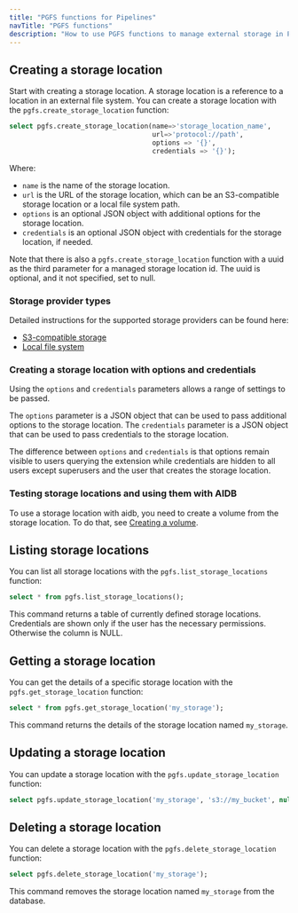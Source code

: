 ```yaml
---
title: "PGFS functions for Pipelines"
navTitle: "PGFS functions"
description: "How to use PGFS functions to manage external storage in Pipelines."
---
```


## Creating a storage location

Start with creating a storage location. A storage location is a reference to a location in an external file system. You can create a storage location with the `pgfs.create_storage_location` function:

```sql
select pgfs.create_storage_location(name=>'storage_location_name',
                                    url=>'protocol://path', 
                                    options => '{}', 
                                    credentials => '{}');
```

Where:

- `name` is the name of the storage location.
- `url` is the URL of the storage location, which can be an S3-compatible
    storage location or a local file system path.
- `options` is an optional JSON object with additional options for the storage location.
- `credentials` is an optional JSON object with credentials for the storage location, if needed.

Note that there is also a `pgfs.create_storage_location` function with a uuid as the third parameter for a managed storage location id. The uuid is optional, and it not specified, set to null.

### Storage provider types
Detailed instructions for the supported storage providers can be found here:

- [S3-compatible storage](s3)
- [Local file system](local)

### Creating a storage location with options and credentials

Using the `options` and `credentials` parameters allows a range of settings to be passed.

The `options` parameter is a JSON object that can be used to pass additional options to the storage location.
The `credentials` parameter is a JSON object that can be used to pass credentials to the storage location.

The difference between `options` and `credentials` is that options remain visible to users querying the extension while credentials are hidden to all users except superusers and the user that creates the storage location.

### Testing storage locations and using them with AIDB

To use a storage location with aidb, you need to create a volume from the storage location. To do that, see [Creating a volume](../../volumes).

## Listing storage locations

You can list all storage locations with the `pgfs.list_storage_locations` function:

```sql
select * from pgfs.list_storage_locations();
```

This command returns a table of currently defined storage locations. Credentials are shown only if the user has the necessary permissions. Otherwise the column is NULL.

## Getting a storage location

You can get the details of a specific storage location with the `pgfs.get_storage_location` function:

```sql
select * from pgfs.get_storage_location('my_storage');
```

This command returns the details of the storage location named `my_storage`.

## Updating a storage location

You can update a storage location with the `pgfs.update_storage_location` function:

```sql
select pgfs.update_storage_location('my_storage', 's3://my_bucket', null, '{"region": "eu-west"}'
```

## Deleting a storage location

You can delete a storage location with the `pgfs.delete_storage_location` function:

```sql
select pgfs.delete_storage_location('my_storage');
```

This command removes the storage location named `my_storage` from the database.
